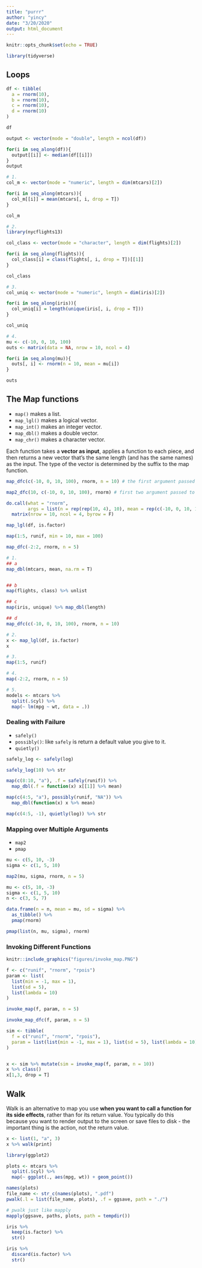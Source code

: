 ```yaml
---
title: "purrr"
author: "yincy"
date: "3/20/2020"
output: html_document
---
```


```r
knitr::opts_chunk$set(echo = TRUE)
```


```r
library(tidyverse)
```

## Loops  
```r
df <- tibble(
  a = rnorm(10),
  b = rnorm(10), 
  c = rnorm(10), 
  d = rnorm(10)
)

df
```

```r
output <- vector(mode = "double", length = ncol(df))

for(i in seq_along(df)){
  output[[i]] <- median(df[[i]])
}
output
```


```r
# 1. 
col_m <- vector(mode = "numeric", length = dim(mtcars)[2])

for(i in seq_along(mtcars)){
  col_m[[i]] = mean(mtcars[, i, drop = T])
}

col_m

# 2. 
library(nycflights13)

col_class <- vector(mode = "character", length = dim(flights)[2])

for(i in seq_along(flights)){
  col_class[i] = class(flights[, i, drop = T])[[1]]
}

col_class

# 3. 
col_uniq <- vector(mode = "numeric", length = dim(iris)[2])

for(i in seq_along(iris)){
  col_uniq[i] = length(unique(iris[, i, drop = T]))
}

col_uniq

# 4.  
mu <- c(-10, 0, 10, 100)
outs <- matrix(data = NA, nrow = 10, ncol = 4)

for(i in seq_along(mu)){
  outs[, i] <- rnorm(n = 10, mean = mu[i])
}

outs
```


## The Map functions  
- `map()` makes a list.  
- `map_lgl()` makes a logical vector.  
- `map_int()` makes an integer vector.  
- `map_dbl()` makes a double vector.  
- `map_chr()` makes a character vector.  

Each function takes a **vector as input**, applies a function to each piece, and then returns a new vector that's the same length (and has the same names) as the input. The type of the vector is determined by the suffix to the map function.  

```r
map_dfc(c(-10, 0, 10, 100), rnorm, n = 10) # the first argument passed to rnorm 

map2_dfc(10, c(-10, 0, 10, 100), rnorm) # first two argument passed to rnorm 

do.call(what = "rnorm", 
        args = list(n = rep(rep(10, 4), 10), mean = rep(c(-10, 0, 10, 100), each = 10))) %>% 
  matrix(nrow = 10, ncol = 4, byrow = F)
```

```r
map_lgl(df, is.factor)
```

```r
map(1:5, runif, min = 10, max = 100)
```

```r
map_dfc(-2:2, rnorm, n = 5)
```


```r
# 1. 
## a
map_dbl(mtcars, mean, na.rm = T)


## b
map(flights, class) %>% unlist

## c 
map(iris, unique) %>% map_dbl(length)

## d 
map_dfc(c(-10, 0, 10, 100), rnorm, n = 10)

# 2.  
x <- map_lgl(df, is.factor)
x

# 3. 
map(1:5, runif)

# 4. 
map(-2:2, rnorm, n = 5)

# 5.
models <- mtcars %>% 
  split(.$cyl) %>% 
  map(~ lm(mpg ~ wt, data = .))
```

### Dealing with Failure  
- `safely()`  
- `possibly()`: like `safely` is return a default value you give to it. 
- `quietly()`  


```r
safely_log <- safely(log)

safely_log(10) %>% str

map(c(8:10, "a"), .f = safely(runif)) %>% 
  map_dbl(.f = function(x) x[[1]] %>% mean)

map(c(4:5, "a"), possibly(runif, "NA")) %>% 
  map_dbl(function(x) x %>% mean)

map(c(4:5, -1), quietly(log)) %>% str
```

### Mapping over Multiple Arguments  
- `map2`  
- `pmap`

```r
mu <- c(5, 10, -3)
sigma <- c(1, 5, 10)

map2(mu, sigma, rnorm, n = 5)
```

```r
mu <- c(5, 10, -3)
sigma <- c(1, 5, 10)
n <- c(3, 5, 7)

data.frame(n = n, mean = mu, sd = sigma) %>% 
  as_tibble() %>% 
  pmap(rnorm)

pmap(list(n, mu, sigma), rnorm)
```


### Invoking Different Functions  
```r
knitr::include_graphics("figures/invoke_map.PNG")
```


```r
f <- c("runif", "rnorm", "rpois")
param <- list(
  list(min = -1, max = 1), 
  list(sd = 5), 
  list(lambda = 10)
)

invoke_map(f, param, n = 5)

invoke_map_dfc(f, param, n = 5)
```

```r
sim <- tibble(
  f = c("runif", "rnorm", "rpois"),
  param = list(list(min = -1, max = 1), list(sd = 5), list(lambda = 10))
)


x <- sim %>% mutate(sim = invoke_map(f, param, n = 10))
x %>% class()
x[1,3, drop = T]
```

## Walk  
Walk is an alternative to map you use **when you want to call a function for its side effects**, rather than for its return value. You typically do this because you want to render output to the screen or save files to disk - the important thing is the action, not the return value.  

```r
x <- list(1, "a", 3)
x %>% walk(print)
```

```r
library(ggplot2)

plots <- mtcars %>% 
  split(.$cyl) %>% 
  map(~ ggplot(., aes(mpg, wt)) + geom_point())

names(plots)
file_name <- str_c(names(plots), ".pdf")
pwalk(.l = list(file_name, plots), .f = ggsave, path = "./")

# pwalk just like mapply
mapply(ggsave, paths, plots, path = tempdir())
```


```r
iris %>% 
  keep(is.factor) %>% 
  str()
```

```r
iris %>% 
  discard(is.factor) %>% 
  str()
```



